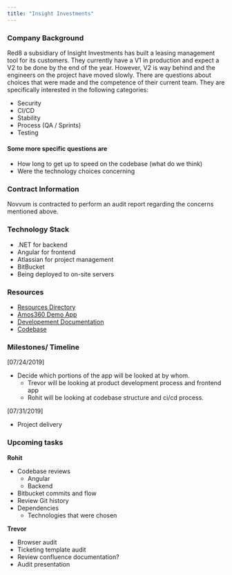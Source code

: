 ```yaml
---
title: "Insight Investments"
---
```


### Company Background

Red8 a subsidiary of Insight Investments has built a leasing management tool for its customers. They currently have a V1 in production and expect a V2 to be done by the end of the year. However, V2 is way behind and the engineers on the project have moved slowly. There are questions about choices that were made and the competence of their current team. They are specifically interested in the following categories:

- Security
- CI/CD
- Stability
- Process (QA / Sprints)
- Testing

#### Some more specific questions are

- How long to get up to speed on the codebase (what do we think)
- Were the technology choices concerning

### Contract Information

Novvum is contracted to perform an audit report regarding the concerns mentioned above.

### Technology Stack

- .NET for backend
- Angular for frontend
- Atlassian for project management
- BitBucket
- Being deployed to on-site servers

### Resources

- [Resources Directory](https://drive.google.com/drive/folders/1saRgea8_aCwvJe2kLsF2QPFvFQl6crSO?usp=sharing)
- [Amos360 Demo App](https://devamos360.ifsleasing.com/app/)
- [Developement Documentation](https://insightdev.atlassian.net/wiki/spaces/A3/pages/561643532/Development)
- [Codebase](https://bitbucket.org/insightinvestments/a360-customer-sites/src/develop/)

### Milestones/ Timeline

[07/24/2019]

- Decide which portions of the app will be looked at by whom.
  - Trevor will be looking at product development process and frontend app
  - Rohit will be looking at codebase structure and ci/cd process.

[07/31/2019]

- Project delivery

### Upcoming tasks

**Rohit**

- Codebase reviews
  - Angular
  - Backend
- Bitbucket commits and flow
- Review Git history
- Dependencies
  - Technologies that were chosen

**Trevor**

- Browser audit
- Ticketing template audit
- Review confluence documentation?
- Audit presentation
